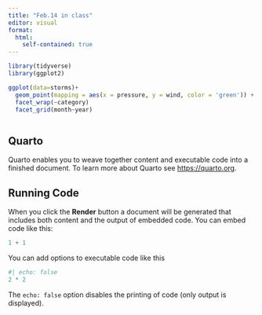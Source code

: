 ```yaml
---
title: "Feb.14 in class"
editor: visual
format: 
  html:
    self-contained: true
---
```


```r
library(tidyverse)
library(ggplot2)

ggplot(data=storms)+
  geom_point(mapping = aes(x = pressure, y = wind, color = 'green')) + 
  facet_wrap(~category)
  facet_grid(month~year)



```


## Quarto

Quarto enables you to weave together content and executable code into a finished document. To learn more about Quarto see <https://quarto.org>.

## Running Code

When you click the **Render** button a document will be generated that includes both content and the output of embedded code. You can embed code like this:

```r
1 + 1
```

You can add options to executable code like this

```r
#| echo: false
2 * 2
```

The `echo: false` option disables the printing of code (only output is displayed).
